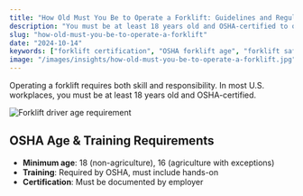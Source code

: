 ```yaml
---
title: "How Old Must You Be to Operate a Forklift: Guidelines and Regulations Explained"
description: "You must be at least 18 years old and OSHA-certified to operate a forklift in most U.S. workplaces. Learn legal requirements and training standards."
slug: "how-old-must-you-be-to-operate-a-forklift"
date: "2024-10-14"
keywords: ["forklift certification", "OSHA forklift age", "forklift safety"]
image: "/images/insights/how-old-must-you-be-to-operate-a-forklift.jpg"
---
```


Operating a forklift requires both skill and responsibility. In most U.S. workplaces, you must be at least 18 years old and OSHA-certified.

![Forklift driver age requirement](https://koala.sh/api/image/v2-jsj8g-zqg9r.jpg?width=1216&height=832&dream)

## OSHA Age & Training Requirements

- **Minimum age**: 18 (non-agriculture), 16 (agriculture with exceptions)
- **Training**: Required by OSHA, must include hands-on
- **Certification**: Must be documented by employer 